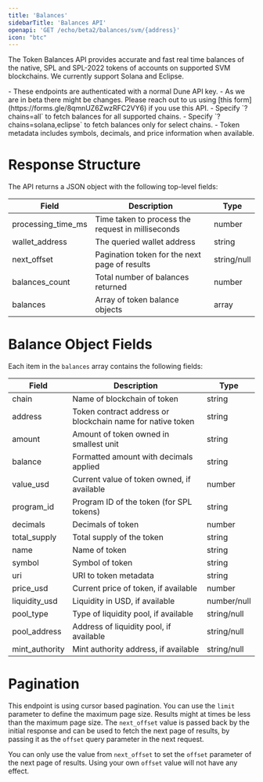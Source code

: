 ```yaml
---
title: 'Balances'
sidebarTitle: 'Balances API'
openapi: 'GET /echo/beta2/balances/svm/{address}'
icon: "btc"
---
```


The Token Balances API provides accurate and fast real time balances of the native, SPL and SPL-2022 tokens of accounts on supported SVM blockchains.
We currently support Solana and Eclipse.

<Note>
  - These endpoints are authenticated with a normal Dune API key.
  - As we are in beta there might be changes. Please reach out to us using [this form](https://forms.gle/8qmnUZ6ZwzRFC2VY6) if you use this API.
  - Specify `?chains=all` to fetch balances for all supported chains.
  - Specify `?chains=solana,eclipse` to fetch balances only for select chains.
  - Token metadata includes symbols, decimals, and price information when available.
</Note>


# Response Structure

The API returns a JSON object with the following top-level fields:

| Field                          | Description                                                   | Type          |
|--------------------------------|---------------------------------------------------------------|---------------|
| processing_time_ms             | Time taken to process the request in milliseconds             | number        |
| wallet_address                 | The queried wallet address                                    | string        |
| next_offset                    | Pagination token for the next page of results                 | string/null   |
| balances_count                 | Total number of balances returned                             | number        |
| balances                       | Array of token balance objects                                | array         |

# Balance Object Fields

Each item in the `balances` array contains the following fields:

| Field                          | Description                                                   | Type          |
|--------------------------------|---------------------------------------------------------------|---------------|
| chain                          | Name of blockchain of token                                   | string        |
| address                        | Token contract address or blockchain name for native token    | string        |
| amount                         | Amount of token owned in smallest unit                        | string        |
| balance                        | Formatted amount with decimals applied                        | string        |
| value_usd                      | Current value of token owned, if available                    | number        |
| program_id                     | Program ID of the token (for SPL tokens)                      | string        |
| decimals                       | Decimals of token                                             | number        |
| total_supply                   | Total supply of the token                                     | string        |
| name                           | Name of token                                                 | string        |
| symbol                         | Symbol of token                                               | string        |
| uri                            | URI to token metadata                                         | string        |
| price_usd                      | Current price of token, if available                          | number        |
| liquidity_usd                  | Liquidity in USD, if available                                | number/null   |
| pool_type                      | Type of liquidity pool, if available                          | string/null   |
| pool_address                   | Address of liquidity pool, if available                       | string/null   |
| mint_authority                 | Mint authority address, if available                          | string/null   |


# Pagination

This endpoint is using cursor based pagination. You can use the `limit` parameter to define the maximum page size.
Results might at times be less than the maximum page size.
The `next_offset` value is passed back by the initial response and can be used to fetch the next page of results, by passing it as the `offset` query parameter in the next request.

<Warning>You can only use the value from `next_offset` to set the `offset` parameter of the next page of results. Using your own `offset` value will not have any effect.</Warning>
